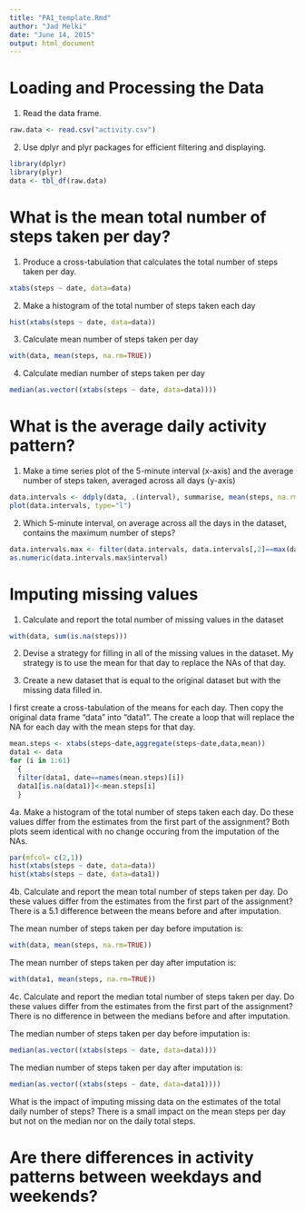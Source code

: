 ```yaml
---
title: "PA1_template.Rmd"
author: "Jad Melki"
date: "June 14, 2015"
output: html_document
---
```

# Loading and Processing the Data 

1. Read the data frame. 
``` r
raw.data <- read.csv("activity.csv")
```

2. Use dplyr and plyr packages for efficient filtering and displaying.
``` r
library(dplyr)
library(plyr)
data <- tbl_df(raw.data)
```

# What is the mean total number of steps taken per day?

1. Produce a cross-tabulation that calculates the total number of steps taken per day. 
``` r
xtabs(steps ~ date, data=data)
```

2. Make a histogram of the total number of steps taken each day
``` r
hist(xtabs(steps ~ date, data=data))
```

3. Calculate mean number of steps taken per day
``` r
with(data, mean(steps, na.rm=TRUE))
```

4. Calculate median number of steps taken per day
``` r
median(as.vector((xtabs(steps ~ date, data=data))))
```

# What is the average daily activity pattern?

1. Make a time series plot of the 5-minute interval (x-axis) and the average number of steps taken, averaged across all days (y-axis)
```r
data.intervals <- ddply(data, .(interval), summarise, mean(steps, na.rm=TRUE))
plot(data.intervals, type="l")
```

2. Which 5-minute interval, on average across all the days in the dataset, contains the maximum number of steps?
```r
data.intervals.max <- filter(data.intervals, data.intervals[,2]==max(data.intervals[,2]))
as.numeric(data.intervals.max$interval)
```

# Imputing missing values

1. Calculate and report the total number of missing values in the dataset
```r
with(data, sum(is.na(steps)))
```

2. Devise a strategy for filling in all of the missing values in the dataset. 
My strategy is to use the mean for that day to replace the NAs of that day. 

3. Create a new dataset that is equal to the original dataset but with the missing data filled in.

I first create a cross-tabulation of the means for each day. Then copy the original data frame "data" into "data1". The create a loop that will replace the NA for each day with the mean steps for that day. 

```r
mean.steps <- xtabs(steps~date,aggregate(steps~date,data,mean))
data1 <- data
for (i in 1:61) 
  {
  filter(data1, date==names(mean.steps)[i])
  data1[is.na(data1)]<-mean.steps[i]
  }
```

4a. Make a histogram of the total number of steps taken each day. Do these values differ from the estimates from the first part of the assignment?
Both plots seem identical with no change occuring from the imputation of the NAs.
```r
par(mfcol= c(2,1))
hist(xtabs(steps ~ date, data=data))
hist(xtabs(steps ~ date, data=data1))
```

4b. Calculate and report the mean total number of steps taken per day. Do these values differ from the estimates from the first part of the assignment?
There is a 5.1 difference between the means before and after imputation.

The mean number of steps taken per day before imputation is: 
``` r
with(data, mean(steps, na.rm=TRUE))
```
The mean number of steps taken per day after imputation is: 
``` r
with(data1, mean(steps, na.rm=TRUE))
```

4c. Calculate and report the median total number of steps taken per day. Do these values differ from the estimates from the first part of the assignment?
There is no difference in between the medians before and after imputation.

The median number of steps taken per day before imputation is: 
``` r
median(as.vector((xtabs(steps ~ date, data=data))))
```

The median number of steps taken per day after imputation is: 
``` r
median(as.vector((xtabs(steps ~ date, data=data1))))
```

What is the impact of imputing missing data on the estimates of the total daily number of steps?
There is a small impact on the mean steps per day but not on the median nor on the daily total steps. 


# Are there differences in activity patterns between weekdays and weekends?


